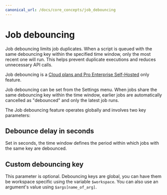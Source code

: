 ```yaml
---
canonical_url: /docs/core_concepts/job_debouncing
---
```


# Job debouncing

Job debouncing limits job duplicates. When a script is queued with the same debouncing key within the specified time window, only the most recent one will run. This helps prevent duplicate executions and reduces unnecessary API calls.

Job debouncing is a [Cloud plans and Pro Enterprise Self-Hosted](/pricing) only feature.

Job debouncing can be set from the Settings menu. When jobs share the same debouncing key within the time window, earlier jobs are automatically cancelled as "debounced" and only the latest job runs.

The Job debouncing feature operates globally and involves two key parameters:

## Debounce delay in seconds

Set in seconds, the time window defines the period within which jobs with the same key are debounced.

## Custom debouncing key  

This parameter is optional. Debouncing keys are global, you can have them be workspace specific using the variable `$workspace`. You can also use an argument's value using `$args[name_of_arg]`.
